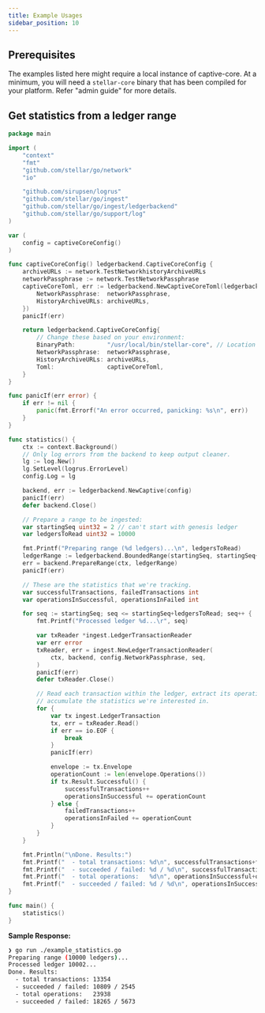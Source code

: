 ```yaml
---
title: Example Usages
sidebar_position: 10
---
```


## Prerequisites

The examples listed here might require a local instance of captive-core. At a minimum, you will need a `stellar-core` binary that has been compiled for your platform. Refer "admin guide" for more details.

## Get statistics from a ledger range

<CodeExample>

```go
package main

import (
	"context"
	"fmt"
	"github.com/stellar/go/network"
	"io"

	"github.com/sirupsen/logrus"
	"github.com/stellar/go/ingest"
	"github.com/stellar/go/ingest/ledgerbackend"
	"github.com/stellar/go/support/log"
)

var (
	config = captiveCoreConfig()
)

func captiveCoreConfig() ledgerbackend.CaptiveCoreConfig {
	archiveURLs := network.TestNetworkhistoryArchiveURLs
	networkPassphrase := network.TestNetworkPassphrase
	captiveCoreToml, err := ledgerbackend.NewCaptiveCoreToml(ledgerbackend.CaptiveCoreTomlParams{
		NetworkPassphrase:  networkPassphrase,
		HistoryArchiveURLs: archiveURLs,
	})
	panicIf(err)

	return ledgerbackend.CaptiveCoreConfig{
		// Change these based on your environment:
		BinaryPath:         "/usr/local/bin/stellar-core", // Location of stellar-core binary compiled for your platform
		NetworkPassphrase:  networkPassphrase,
		HistoryArchiveURLs: archiveURLs,
		Toml:               captiveCoreToml,
	}
}

func panicIf(err error) {
	if err != nil {
		panic(fmt.Errorf("An error occurred, panicking: %s\n", err))
	}
}

func statistics() {
	ctx := context.Background()
	// Only log errors from the backend to keep output cleaner.
	lg := log.New()
	lg.SetLevel(logrus.ErrorLevel)
	config.Log = lg

	backend, err := ledgerbackend.NewCaptive(config)
	panicIf(err)
	defer backend.Close()

	// Prepare a range to be ingested:
	var startingSeq uint32 = 2 // can't start with genesis ledger
	var ledgersToRead uint32 = 10000

	fmt.Printf("Preparing range (%d ledgers)...\n", ledgersToRead)
	ledgerRange := ledgerbackend.BoundedRange(startingSeq, startingSeq+ledgersToRead)
	err = backend.PrepareRange(ctx, ledgerRange)
	panicIf(err)

	// These are the statistics that we're tracking.
	var successfulTransactions, failedTransactions int
	var operationsInSuccessful, operationsInFailed int

	for seq := startingSeq; seq <= startingSeq+ledgersToRead; seq++ {
		fmt.Printf("Processed ledger %d...\r", seq)

		var txReader *ingest.LedgerTransactionReader
		var err error
		txReader, err = ingest.NewLedgerTransactionReader(
			ctx, backend, config.NetworkPassphrase, seq,
		)
		panicIf(err)
		defer txReader.Close()

		// Read each transaction within the ledger, extract its operations, and
		// accumulate the statistics we're interested in.
		for {
			var tx ingest.LedgerTransaction
			tx, err = txReader.Read()
			if err == io.EOF {
				break
			}
			panicIf(err)

			envelope := tx.Envelope
			operationCount := len(envelope.Operations())
			if tx.Result.Successful() {
				successfulTransactions++
				operationsInSuccessful += operationCount
			} else {
				failedTransactions++
				operationsInFailed += operationCount
			}
		}
	}

	fmt.Println("\nDone. Results:")
	fmt.Printf("  - total transactions: %d\n", successfulTransactions+failedTransactions)
	fmt.Printf("  - succeeded / failed: %d / %d\n", successfulTransactions, failedTransactions)
	fmt.Printf("  - total operations:   %d\n", operationsInSuccessful+operationsInFailed)
	fmt.Printf("  - succeeded / failed: %d / %d\n", operationsInSuccessful, operationsInFailed)
}

func main() {
	statistics()
}

```

</CodeExample>

**Sample Response:**

```bash
❯ go run ./example_statistics.go
Preparing range (10000 ledgers)...
Processed ledger 10002...
Done. Results:
  - total transactions: 13354
  - succeeded / failed: 10809 / 2545
  - total operations:   23938
  - succeeded / failed: 18265 / 5673
```
